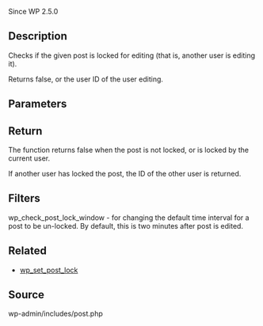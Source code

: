 Since WP 2.5.0

== Description ==
Checks if the given post is locked for editing (that is, another user is editing it).

Returns false, or the user ID of the user editing.

==Parameters==
{{Parameter|$post_id|int|The ID of the post to check}}

==Return==
The function returns false when the post is not locked, or is locked by the current user.

If another user has locked the post, the ID of the other user is returned.

==Filters==
wp_check_post_lock_window - for changing the default time interval for a post to be un-locked. By default, this is two minutes after post is edited.

==Related==
* [[Function Reference/wp_set_post_lock|wp_set_post_lock]]


==Source==
wp-admin/includes/post.php